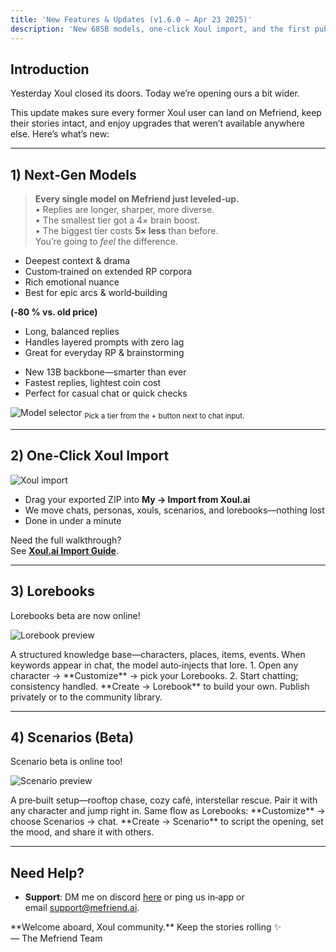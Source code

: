 ```yaml
---
title: 'New Features & Updates (v1.6.0 – Apr 23 2025)'
description: 'New 685B models, one‑click Xoul import, and the first public betas of Lorebooks & Scenarios.'
---
```


## Introduction

Yesterday Xoul closed its doors. Today we’re opening ours a bit wider.

This update makes sure every former Xoul user can land on Mefriend, keep their stories intact, and enjoy upgrades that weren’t available anywhere else. Here’s what’s new:

---

## 1) Next‑Gen Models

> **Every single model on Mefriend just leveled‑up.**  
> • Replies are longer, sharper, more diverse.  
> • The smallest tier got a 4× brain boost.  
> • The biggest tier costs **5× less** than before.  
> You’re going to *feel* the difference.


<CardGroup>
  <Card title="Tier 3 – Titan (685B‑FT)" icon="bolt">
    <ul>
      <li>Deepest context & drama</li>
      <li>Custom‑trained on extended RP corpora</li>
      <li>Rich emotional nuance</li>
      <li>Best for epic arcs & world‑building</li>
    </ul>
    <b>(‑80 % vs. old price)</b>
  </Card>

  <Card title="Tier 2 – Muse (685B)" icon="sparkles">
    <ul>
      <li>Long, balanced replies</li>
      <li>Handles layered prompts with zero lag</li>
      <li>Great for everyday RP & brainstorming</li>
    </ul>
  </Card>

  <Card title="Tier 1 – Spark (13B, Revamped)" icon="wand-magic-sparkles">
    <ul>
      <li>New 13B backbone—smarter than ever</li>
      <li>Fastest replies, lightest coin cost</li>
      <li>Perfect for casual chat or quick checks</li>
    </ul>
  </Card>
</CardGroup>

![Model selector](/images/changelog/2025_04_23/models.png)
<sub>Pick a tier from the + button next to chat input.</sub>

---

## 2) One‑Click Xoul Import

<img
  className="block"
  src="/images/changelog/2025_04_23/xoul_import.png"
  alt="Xoul import"
/>

- Drag your exported ZIP into **My → Import from Xoul.ai**  
- We move chats, personas, xouls, scenarios, and lorebooks—nothing lost  
- Done in under a minute

Need the full walkthrough?  
See **[Xoul.ai Import Guide](/xoul_integration_guide__2025_04_22)**.

---

## 3) Lorebooks

Lorebooks beta are now online!

![Lorebook preview](/images/changelog/2025_04_23/lorebook_placeholder.png)

<AccordionGroup>
  <Accordion icon="book-open" title="What’s a Lorebook?">
    A structured knowledge base—characters, places, items, events.  
    When keywords appear in chat, the model auto‑injects that lore.
  </Accordion>
  <Accordion icon="wand-magic-sparkles" title="How to Use">
    1. Open any character → **Customize** → pick your Lorebooks.  
    2. Start chatting; consistency handled.
  </Accordion>
  <Accordion icon="plus" title="Create & Share">
    **Create → Lorebook** to build your own. Publish privately or to the community library.
  </Accordion>
</AccordionGroup>

---

## 4) Scenarios (Beta)

Scenario beta is online too!

![Scenario preview](/images/changelog/2025_04_23/scenario_placeholder.png)

<AccordionGroup>
  <Accordion icon="film" title="What’s a Scenario?">
    A pre‑built setup—rooftop chase, cozy café, interstellar rescue.  
    Pair it with any character and jump right in.
  </Accordion>
  <Accordion icon="wand-magic-sparkles" title="How to Start">
    Same flow as Lorebooks: **Customize** → choose Scenarios → chat.
  </Accordion>
  <Accordion icon="pen" title="Build Your Own">
    **Create → Scenario** to script the opening, set the mood, and share it with others.
  </Accordion>
</AccordionGroup>

---

## Need Help?
- **Support**: DM me on discord [here](discord.com/users/1011464168982978690) or ping us in‑app or email [support@mefriend.ai](mailto:support@mefriend.ai).

<Note>
  **Welcome aboard, Xoul community.**  
  Keep the stories rolling ✨  
  — The Mefriend Team
</Note>
